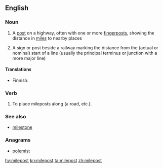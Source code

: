 ==English==

===Noun===
{{en-noun}}

# A [[post]] on a highway, often with one or more [[fingerpost]]s, showing the distance in [[mile]]s to nearby places
# {{context|rail transport|lang=en}} A sign or post beside a railway marking the distance from the (actual or nominal) start of a line (usually the principal terminus or junction with a more major line)

====Translations====
{{trans-top|post on a highway}}
* Finnish: {{t|fi|kilometripylväs}}
{{trans-mid}}
{{trans-bottom}}

===Verb===
{{en-verb}}

# To place mileposts along (a road, etc.).

===See also===
* [[milestone]]

===Anagrams===
* [[polemist#English|polemist]]

[[hy:milepost]]
[[kn:milepost]]
[[ta:milepost]]
[[zh:milepost]]